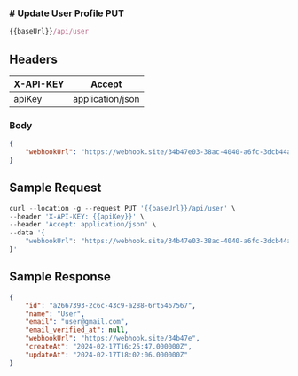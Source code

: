 <h3 style={{ display: "flex", alignItems: "center" }}>
  # Update User Profile
 <span
    style={{
      display: "block",
      backgroundColor: "#007bff",
      color: "#fff",
      marginLeft: "12px",
      padding: "2px 6px",
      borderRadius: "4px",
      marginTop: "14px",
    }}
  >
    PUT
  </span>
</h3>



```js copy
{{baseUrl}}/api/user
```

## Headers
| X-API-KEY | Accept|
|----------|----------|
| apiKey | application/json | 

### Body

```json copy filename="json"
{
    "webhookUrl": "https://webhook.site/34b47e03-38ac-4040-a6fc-3dcb44a922e9"
}
```

## Sample Request
```js copy filename="Sample Request"
curl --location -g --request PUT '{{baseUrl}}/api/user' \
--header 'X-API-KEY: {{apiKey}}' \
--header 'Accept: application/json' \
--data '{
    "webhookUrl": "https://webhook.site/34b47e03-38ac-4040-a6fc-3dcb44a922e9"
}'
```

## Sample Response
```json copy filename="Sample Response"
{
    "id": "a2667393-2c6c-43c9-a288-6rt5467567",
    "name": "User",
    "email": "user@gmail.com",
    "email_verified_at": null,
    "webhookUrl": "https://webhook.site/34b47e",
    "createAt": "2024-02-17T16:25:47.000000Z",
    "updateAt": "2024-02-17T18:02:06.000000Z"
}
```



